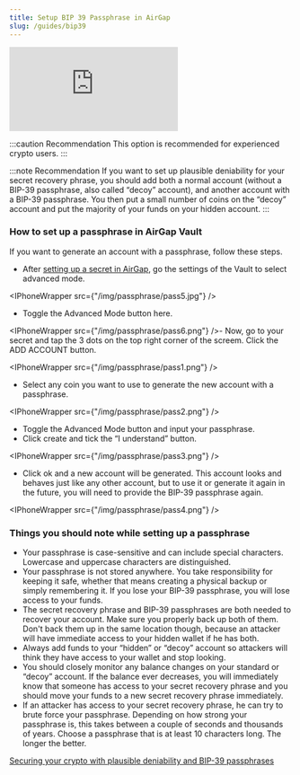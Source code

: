 ```yaml
---
title: Setup BIP 39 Passphrase in AirGap
slug: /guides/bip39
---
```



<div class="yt-container">
  <iframe
    class="yt-video"
    src="https://www.youtube.com/embed/Dg3Dy7ifrEY"
    frameborder="0"
    allowfullscreen
  ></iframe>
</div>

:::caution Recommendation
This option is recommended for experienced crypto users.
:::

:::note Recommendation
If you want to set up plausible deniability for your secret recovery phrase, you should add both a normal account (without a BIP-39 passphrase, also called “decoy” account), and another account with a BIP-39 passphrase.
You then put a small number of coins on the “decoy” account and put the majority of your funds on your hidden account.
:::

### How to set up a passphrase in AirGap Vault

If you want to generate an account with a passphrase, follow these steps.

- After [setting up a secret in AirGap](https://medium.com/airgap-it/airgap-the-step-by-step-guide-c4c3d3fe9a05), go the settings of the Vault to select advanced mode.

<IPhoneWrapper src={"/img/passphrase/pass5.jpg"} />

- Toggle the Advanced Mode button here.

<IPhoneWrapper src={"/img/passphrase/pass6.png"} />- Now, go to your secret and tap the 3 dots on the top right corner of the screem. Click the ADD ACCOUNT
button.

<IPhoneWrapper src={"/img/passphrase/pass1.png"} />

- Select any coin you want to use to generate the new account with a passphrase.

<IPhoneWrapper src={"/img/passphrase/pass2.png"} />

- Toggle the Advanced Mode button and input your passphrase.
- Click create and tick the “I understand” button.

<IPhoneWrapper src={"/img/passphrase/pass3.png"} />

- Click ok and a new account will be generated. This account looks and behaves just like any other account, but to use it or generate it again in the future, you will need to provide the BIP-39 passphrase again.

<IPhoneWrapper src={"/img/passphrase/pass4.png"} />

### Things you should note while setting up a passphrase

- Your passphrase is case-sensitive and can include special characters. Lowercase and uppercase characters are distinguished.
- Your passphrase is not stored anywhere. You take responsibility for keeping it safe, whether that means creating a physical backup or simply remembering it. If you lose your BIP-39 passphrase, you will lose access to your funds.
- The secret recovery phrase and BIP-39 passphrases are both needed to recover your account. Make sure you properly back up both of them. Don't back them up in the same location though, because an attacker will have immediate access to your hidden wallet if he has both.
- Always add funds to your “hidden” or “decoy” account so attackers will think they have access to your wallet and stop looking.
- You should closely monitor any balance changes on your standard or “decoy” account. If the balance ever decreases, you will immediately know that someone has access to your secret recovery phrase and you should move your funds to a new secret recovery phrase immediately.
- If an attacker has access to your secret recovery phrase, he can try to brute force your passphrase. Depending on how strong your passphrase is, this takes between a couple of seconds and thousands of years. Choose a passphrase that is at least 10 characters long. The longer the better.

[Securing your crypto with plausible deniability and BIP-39 passphrases](https://medium.com/airgap-it/securing-your-crypto-with-plausible-deniability-and-bip-39-passphrases-3bb80be72e75)
